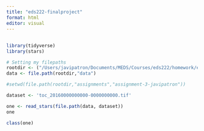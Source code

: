 ```yaml
---
title: "eds222-finalproject"
format: html
editor: visual
---
```


## 

```r
library(tidyverse)
library(stars)
```

```r

# Setting my filepaths
rootdir <- ("/Users/javipatron/Documents/MEDS/Courses/eds222/homework/eds222-finalproject")
data <- file.path(rootdir,"data")

#setwd(file.path(rootdir,"assignments","assignment-3-javipatron"))

dataset <- 'toc_20160000000000-0000000000.tif' 

one <- read_stars(file.path(data, dataset))
one

class(one)


```
